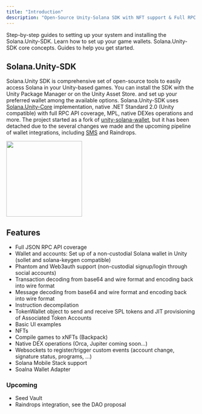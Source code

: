 ```yaml
---
title: "Introduction"
description: "Open-Source Unity-Solana SDK with NFT support & Full RPC coverage."
---
```


<CardGroup cols={2}>
  <Card title="Installation" icon="location-arrow" href="/getting-started/installation" iconType="duotone">
    Step-by-step guides to setting up your system and installing the Solana.Unity-SDK.
  </Card>
  <Card title="Wallet Configuration" icon="wallet" href="/getting-started/configuration" iconType="duotone">
    Learn how to set up your game wallets. 
  </Card>
  <Card title="Core Concepts" icon="hexagon-check" href="/core-concepts/associated-token-account" iconType="duotone">
    Solana.Unity-SDK core concepts.
  </Card>
  <Card title="Guides" icon="books" href="/components/card-group" iconType="duotone">
    Guides to help you get started.
  </Card>
</CardGroup>

## Solana.Unity-SDK

Solana.Unity SDK is comprehensive set of open-source tools to easily access Solana in your Unity-based games. You can install the SDK with the Unity Package Manager or on the Unity Asset Store. and set up your preferred wallet among the available options. Solana.Unity-SDK uses [Solana.Unity-Core](https://github.com/garbles-labs/Solana.Unity-Core) implementation, native .NET Standard 2.0 (Unity compatible) with full RPC API coverage, MPL, native DEXes operations and more. The project started as a fork of [unity-solana-wallet](https://github.com/allartprotocol/unity-solana-wallet), but it has been detached due to the several changes we made and the upcoming pipeline of wallet integrations, including [SMS](https://github.com/solana-mobile/solana-mobile-stack-sdk) and Raindrops.


<img height="200" src="/images/SolanaUnitySDK_diagram.png" />

## Features

- Full JSON RPC API coverage
- Wallet and accounts: Set up of a non-custodial Solana wallet in Unity (sollet and solana-keygen compatible)
- Phantom and Web3auth support (non-custodial signup/login through social accounts)
- Transaction decoding from base64 and wire format and encoding back into wire format
- Message decoding from base64 and wire format and encoding back into wire format
- Instruction decompilation
- TokenWallet object to send and receive SPL tokens and JIT provisioning of Associated Token Accounts
- Basic UI examples
- NFTs
- Compile games to xNFTs (Backpack)
- Native DEX operations (Orca, Jupiter coming soon...)
- Websockets to register/trigger custom events (account change, signature status, programs, ...)
- Solana Mobile Stack support
- Soalna Wallet Adapter

### Upcoming

- Seed Vault
- Raindrops integration, see the DAO proposal
